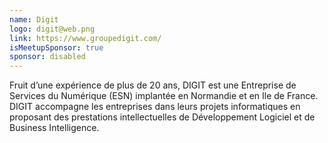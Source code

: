 ```yaml
---
name: Digit
logo: digit@web.png
link: https://www.groupedigit.com/
isMeetupSponsor: true
sponsor: disabled
---
```


Fruit d’une expérience de plus de 20 ans, DIGIT est une Entreprise de Services
du Numérique (ESN) implantée en Normandie et en Ile de France.
DIGIT accompagne les entreprises dans leurs projets informatiques en proposant
des prestations intellectuelles de Développement Logiciel et de Business
Intelligence.
